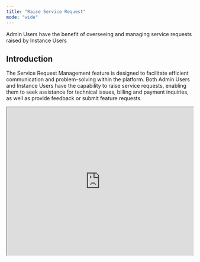 ```yaml
---
title: "Raise Service Request"
mode: "wide"
---
```


<Tip>
  Admin Users have the benefit of overseeing and managing service requests raised by Instance Users
</Tip>

## Introduction

The Service Request Management feature is designed to facilitate efficient communication and problem-solving within the platform. Both Admin Users and Instance Users have the capability to raise service requests, enabling them to seek assistance for technical issues, billing and payment inquiries, as well as provide feedback or submit feature requests.

<iframe width="100%" height="400px" src="https://app.sharefable.com/embed/demo/raise-service-request-4ghqet1godtl126l" allowfullscreen />

## Ticket Details:

- <b>
  Ticket No:</b>

   The unique identification number assigned to the ticket for tracking and reference purposes.
- <b>
  Requested by:</b>

  The name or identifier of the user who raised the ticket, providing clarity on the origin of the request.
- <b>
  Subject:</b>

  A concise summary or title indicating the nature of the issue or request addressed by the ticket.
- <b>
  Issue Type:</b>

  The category or classification of the problem or request, helping to streamline ticket management and resolution.
- <b>
  Issue Subtype:</b>

  Additional categorization within the main issue type, offering more specific details about the nature of the problem.
- <b>
  Status:</b>

  The current state or progress of the ticket, providing insights into its lifecycle from creation to resolution.
- <b>
  Created At:</b>

  The date and time when the ticket was initially raised, serving as a reference point for tracking and monitoring.

## 🎉 Congratulations\! You've Successfully Raised a Service Request\! 🎉

Welcome to a new level of efficient issue resolution\! Your service request has been successfully submitted, and our support team is now equipped to address your concerns with precision and care.

### Let's Keep Moving Forward\!

With your service request submitted, you've taken a proactive step towards resolving any challenges you may be facing. Rest assured that our support team is here to assist you every step of the way, ensuring a seamless experience.

If you have any further questions or require additional assistance, don't hesitate to reach out to our dedicated support team. We're here to help\!

Congratulations again on raising your service request, and here's to a smooth resolution process ahead\! 🚀
